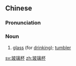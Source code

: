 ==Chinese==
{{zh-forms|type=21}}

===Pronunciation===
{{zh-pron
|m=bōlibēi
|c=bo1 lei4-1 bui1
|cat=n
}}

===Noun===
{{zh-noun}}

# [[glass]] (for [[drinking]]); [[tumbler]]

[[sv:玻璃杯]]
[[zh:玻璃杯]]